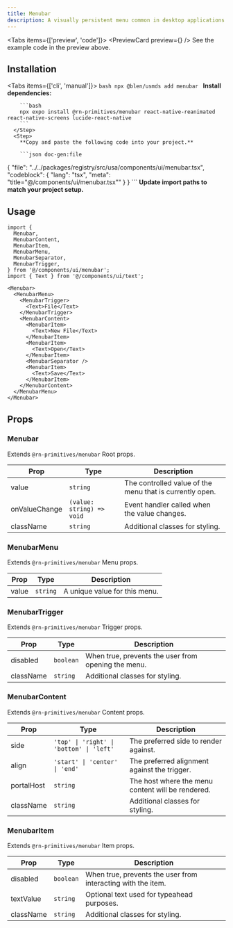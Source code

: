 ```yaml
---
title: Menubar
description: A visually persistent menu common in desktop applications that provides quick access to a consistent set of commands.
---
```



<Tabs items={['preview', 'code']}>
  <Tab value="preview">
    <PreviewCard preview={<MenubarPreview />} />
  </Tab>
  <Tab value="code">
    See the example code in the preview above.
  </Tab>
</Tabs>

## Installation

<Tabs items={['cli', 'manual']}>
  <Tab value="cli">
    <Steps>
      <Step>
        ```bash
        npx @blen/usmds add menubar
        ```
      </Step>
    </Steps>
  </Tab>
  <Tab value="manual">
    <Steps>
      <Step>
        **Install dependencies:**

        ```bash
        npx expo install @rn-primitives/menubar react-native-reanimated react-native-screens lucide-react-native
        ```
      </Step>
      <Step>
        **Copy and paste the following code into your project.**

        ```json doc-gen:file
{
  "file": "../../packages/registry/src/usa/components/ui/menubar.tsx",
  "codeblock": {
    "lang": "tsx",
    "meta": "title=\"@/components/ui/menubar.tsx\""
  }
}
        ```
      </Step>
      <Step>
        **Update import paths to match your project setup.**
      </Step>
    </Steps>
  </Tab>
</Tabs>

## Usage

```tsx
import {
  Menubar,
  MenubarContent,
  MenubarItem,
  MenubarMenu,
  MenubarSeparator,
  MenubarTrigger,
} from '@/components/ui/menubar';
import { Text } from '@/components/ui/text';

<Menubar>
  <MenubarMenu>
    <MenubarTrigger>
      <Text>File</Text>
    </MenubarTrigger>
    <MenubarContent>
      <MenubarItem>
        <Text>New File</Text>
      </MenubarItem>
      <MenubarItem>
        <Text>Open</Text>
      </MenubarItem>
      <MenubarSeparator />
      <MenubarItem>
        <Text>Save</Text>
      </MenubarItem>
    </MenubarContent>
  </MenubarMenu>
</Menubar>
```

## Props

### Menubar

Extends `@rn-primitives/menubar` Root props.

| Prop | Type | Description |
|------|------|-------------|
| value | `string` | The controlled value of the menu that is currently open. |
| onValueChange | `(value: string) => void` | Event handler called when the value changes. |
| className | `string` | Additional classes for styling. |

### MenubarMenu

Extends `@rn-primitives/menubar` Menu props.

| Prop | Type | Description |
|------|------|-------------|
| value | `string` | A unique value for this menu. |

### MenubarTrigger

Extends `@rn-primitives/menubar` Trigger props.

| Prop | Type | Description |
|------|------|-------------|
| disabled | `boolean` | When true, prevents the user from opening the menu. |
| className | `string` | Additional classes for styling. |

### MenubarContent

Extends `@rn-primitives/menubar` Content props.

| Prop | Type | Description |
|------|------|-------------|
| side | `'top' \| 'right' \| 'bottom' \| 'left'` | The preferred side to render against. |
| align | `'start' \| 'center' \| 'end'` | The preferred alignment against the trigger. |
| portalHost | `string` | The host where the menu content will be rendered. |
| className | `string` | Additional classes for styling. |

### MenubarItem

Extends `@rn-primitives/menubar` Item props.

| Prop | Type | Description |
|------|------|-------------|
| disabled | `boolean` | When true, prevents the user from interacting with the item. |
| textValue | `string` | Optional text used for typeahead purposes. |
| className | `string` | Additional classes for styling. |

